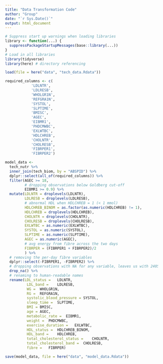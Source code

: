 ```yaml
---
title: "Data Transformation Code"
author: "Group"
date: "`r Sys.Date()`"
output: html_document
---
```


```r
# Suppress start up warnings when loading libraries
library <- function(...) {
  suppressPackageStartupMessages(base::library(...))
}
# Load in all libraries
library(tidyverse)
library(here) # directory referencing
```


```r
load(file = here("data", "tech_data.Rdata"))

required_columns <- c(
            'LDLNTR',
            'LDLRESB',
            'WHOLGR1N',
            'REFGRA1N',
            'SYSTOL',
            'SLPTIME',
            'BMISC',
            'AGEC',
            'EIBMR1',
            'PHDCMWBC',
            'EXLWTBC', 
            'HDLCHREB',
            'CHOLNTR',
            'CHOLRESB',
            'FIBRPER1',
            'FIBRPER2')

model_data <-  
  tech_nutr %>%
  inner_join(tech_biom, by = "ABSPID") %>% 
  dplyr::select(all_of(required_columns)) %>% 
  filter(AGEC >= 18,
         # dropping observations below Goldberg cut-off
         EIBMR1 >= 0.9) %>% 
  mutate(LDLNTR = droplevels(LDLNTR),
         LDLRESB = droplevels(LDLRESB),
         # abnormal HDL when HDLCHREB = 1 (< 1 mmol)
         HDLCHREB_BINOM = as.factor(as.numeric(HDLCHREB) != 1),
         HDLCHREB = droplevels(HDLCHREB),
         CHOLNTR = droplevels(CHOLNTR),
         CHOLRESB = droplevels(CHOLRESB),
         EXLWTBC = as.numeric(EXLWTBC),
         SYSTOL = as.numeric(SYSTOL),
         SLPTIME = as.numeric(SLPTIME),
         AGEC = as.numeric(AGEC),
         # avg energy from fibre across the two days
         FIBRPER = (FIBRPER1 + FIBRPER2)/2
         ) %>% 
  # removing the per-day fibre variables
  dplyr::select(-FIBRPER1, -FIBRPER2) %>%
  # dropping observations with NA for any variable, leaves us with 2405 rows
  drop_na() %>% 
  # renaming to human-readable names
  rename(LDL_status =	LDLNTR,
          LDL_band =	LDLRESB,
          WG =	WHOLGR1N,
          RG =	REFGRA1N,
          systolic_blood_pressure =	SYSTOL,
          sleep_time =	SLPTIME,
          BMI =	BMISC,
          age =	AGEC,
          metabolic_rate =	EIBMR1,
          weight =	PHDCMWBC,
          exercise_duration =	EXLWTBC,
          HDL_status =	HDLCHREB_BINOM,
          HDL_band =	HDLCHREB,
          total_cholesterol_status =	CHOLNTR,
          total_cholesterol_band =	CHOLRESB,
          fibre =	FIBRPER)


```


```r

save(model_data, file = here("data", "model_data.Rdata"))

```


